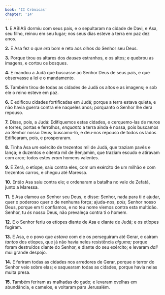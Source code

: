 ```yaml
---
book: 'II Crônicas'
chapter: '14'
---
```


**1.** E ABIAS dormiu com seus pais, e o sepultaram na cidade de Davi, e Asa, seu filho, reinou em seu lugar; nos seus dias esteve a terra em paz dez anos.

**2.** E Asa fez o *que era* bom e reto aos olhos do Senhor seu Deus.

**3.** Porque tirou os altares dos *deuses* estranhos, e os altos; e quebrou as imagens, e cortou os bosques.

**4.** E mandou a Judá que buscasse ao Senhor Deus de seus pais, e que observasse a lei e o mandamento.

**5.** Também tirou de todas as cidades de Judá os altos e as imagens; e sob ele o reino esteve em paz.

**6.** E edificou cidades fortificadas em Judá; porque a terra estava quieta, e não havia guerra contra ele naqueles anos; porquanto o Senhor lhe dera repouso.

**7.** Disse, pois, a Judá: Edifiquemos estas cidades, e cerquemo-las de muros e torres, portas e ferrolhos, *enquanto* a terra ainda é nossa, pois buscamos ao Senhor nosso Deus; buscamo-lo, e deu-nos repouso de todos os lados. Edificaram, pois, e prosperaram.

**8.** Tinha Asa *um* exército de trezentos mil de Judá, que traziam pavês e lança; e duzentos e oitenta mil de Benjamim, que traziam escudo e atiravam com arco; todos estes *eram* homens valentes.

**9.** E Zerá, o etíope, saiu contra eles, com um exército de um milhão e com trezentos carros, e chegou até Maressa.

**10.** Então Asa saiu contra ele; e ordenaram a batalha no vale de Zefatá, junto a Maressa.

**11.** E Asa clamou ao Senhor seu Deus, e disse: Senhor, nada para ti é ajudar, quer o poderoso quer o de nenhuma força; ajuda-nos, *pois,* Senhor nosso Deus, porque em ti confiamos, e no teu nome viemos contra esta multidão. Senhor, tu *és* nosso Deus, não prevaleça contra ti o homem.

**12.** E o Senhor feriu os etíopes diante de Asa e diante de Judá; e os etíopes fugiram.

**13.** E Asa, e o povo que *estava* com ele os perseguiram até Gerar, e caíram *tantos* dos etíopes, que já não havia neles resistência *alguma;* porque foram destruídos diante do Senhor, e diante do seu exército; e levaram *dali* mui grande despojo.

**14.** E feriram todas as cidades nos arredores de Gerar, porque o terror do Senhor veio sobre elas; e saquearam todas as cidades, porque havia nelas muita presa.

**15.** Também feriram as malhadas do gado; e levaram ovelhas em abundância, e camelos, e voltaram para Jerusalém.
